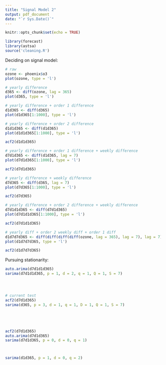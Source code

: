 ```yaml
---
title: "Signal Model 2"
output: pdf_document
date: "`r Sys.Date()`"
---
```


```r
knitr::opts_chunk$set(echo = TRUE)
```

```r
library(forecast)
library(astsa)
source('cleaning.R')
```

Deciding on signal model:

```r
# raw
ozone <- phoenix$o3
plot(ozone, type = 'l')

# yearly difference
d365 <- diff(ozone, lag = 365)
plot(d365, type = 'l')

# yearly difference + order 1 difference
d1d365 <- diff(d365)
plot(d1d365[1:1000], type = 'l')

# yearly difference + order 2 difference
d1d1d365 <- diff(d1d365)
plot(d1d1d365[1:1000], type = 'l')

acf2(d1d1d365)

# yearly difference + order 1 difference + weekly difference
d7d1d365 <- diff(d1d365, lag = 7)
plot(d7d1d365[1:1000], type = 'l')

acf2(d7d1d365)

# yearly difference + weekly difference
d7d365 <- diff(d365, lag = 7)
plot(d7d365[1:1000], type = 'l')

acf2(d7d365)

# yearly difference + order 2 difference + weekly difference
d7d1d1d365 <- diff(d7d1d365)
plot(d7d1d1d365[1:1000], type = 'l')

acf2(d7d1d1d365)

# yearly diff + order 2 weekly diff + order 1 diff
d1d7d7d365 <- diff(diff(diff(diff(ozone, lag = 365), lag = 7), lag = 7))
plot(d1d7d7d365, type = 'l')

acf2(d1d7d7d365)

```

Pursuing stationarity:

```r



auto.arima(d7d1d1d365)
sarima(d7d1d1d365, p = 1, d = 2, q = 1, Q = 1, S = 7)




# current test
acf2(d7d1d365)
sarima(d365, p = 3, d = 1, q = 1, D = 1, Q = 1, S = 7)





acf2(d7d1d365)
auto.arima(d7d1d365)
sarima(d7d1d365, p = 0, d = 0, q = 1)



sarima(d1d365, p = 1, d = 0, q = 2)

```












